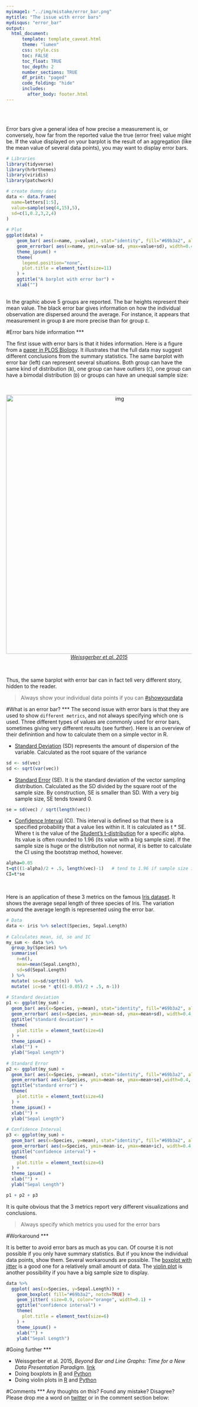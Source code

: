 ```yaml
---
myimage1: "../img/mistake/error_bar.png"
mytitle: "The issue with error bars"
mydisqus: "error_bar"
output:
  html_document:
      template: template_caveat.html
      theme: "lumen"
      css: style.css
      toc: FALSE
      toc_float: TRUE
      toc_depth: 2
      number_sections: TRUE
      df_print: "paged"
      code_folding: "hide"
      includes: 
        after_body: footer.html
---
```


<br><br>
<div class="mycontent">


Error bars give a general idea of how precise a measurement is, or conversely, how far from the reported value the true (error free) value might be. If the value displayed on your barplot is the result of an aggregation (like the mean value of several data points), you may want to display error bars.


```r
# Libraries
library(tidyverse)
library(hrbrthemes)
library(viridis)
library(patchwork)

# create dummy data
data <- data.frame(
  name=letters[1:5],
  value=sample(seq(4,15),5),
  sd=c(1,0.2,3,2,4)
)
 
# Plot
ggplot(data) +
    geom_bar( aes(x=name, y=value), stat="identity", fill="#69b3a2", alpha=0.7, width=0.5) +
    geom_errorbar( aes(x=name, ymin=value-sd, ymax=value+sd), width=0.4, colour="black", alpha=0.9, size=1) +
    theme_ipsum() +
    theme(
      legend.position="none",
      plot.title = element_text(size=11)
    ) +
    ggtitle("A barplot with error bar") +
    xlab("")
  
```


In the graphic above 5 groups are reported. The bar heights represent their mean value. The black error bar gives information on how the individual observation are dispersed around the average. For instance, it appears that measurement in group `B` are more precise than for group `E`.



#Error bars hide information
***

The first issue with error bars is that it hides information. Here is a figure from a [paper in PLOS Biology](http://journals.plos.org/plosbiology/article?id=10.1371/journal.pbio.1002128). It illustrates that the full data may suggest different conclusions from the summary statistics. The same barplot with error bar (left) can represent several situations. Both group can have the same kind of distribution (`B`), one group can have outliers (`C`), one group can have a bimodal distribution (`D`) or groups can have an unequal sample size:


<br>

<center>
<img src="IMG/error_bar_article.png" alt="img" width="600" height="700">
</center>

<center>
*[Weissgerber et al. 2015](http://journals.plos.org/plosbiology/article?id=10.1371/journal.pbio.1002128)*
</center>

<br>


Thus, the same barplot with error bar can in fact tell very different story, hidden to the reader.

>Always show your individual data points if you can [#showyourdata](https://twitter.com/search?q=%23showyourdata&src=typd)



#What is an error bar?
***
The second issue with error bars is that they are used to show `different metrics`, and not always specifying which one is used. Three different types of values are commonly used for error bars, sometimes giving very different results (see further). Here is an overview of their definintion and how to calculate them on a simple vector in R. 

- [Standard Deviation](https://en.wikipedia.org/wiki/Standard_deviation) (SD) represents the amount of  dispersion of the variable. Calculated as the root square of the variance
```r
sd <- sd(vec)
sd <- sqrt(var(vec))
```

- [Standard Error](https://en.wikipedia.org/wiki/Standard_error) (SE). It is the standard deviation of the vector sampling distribution. Calculated as the SD divided by the square root of the sample size. By construction, SE is smaller than SD. With a very big sample size, SE tends toward 0.
```r
se = sd(vec) / sqrt(length(vec))
```

- [Confidence Interval](https://en.wikipedia.org/wiki/Confidence_interval) (CI). This interval is defined so that there is a specified probability that a value lies within it. It is calculated as t * SE. Where t is the value of the [Student’s t-distribution](https://en.wikipedia.org/wiki/Student%27s_t-distribution) for a specific alpha. Its value is often rounded to 1.96 (its value with a big sample size). If the sample size is huge or the distribution not normal, it is better to calculate the CI using the bootstrap method, however.
```r
alpha=0.05
t=qt((1-alpha)/2 + .5, length(vec)-1)   # tend to 1.96 if sample size is big enough
CI=t*se
```

<br>

Here is an application of these 3 metrics on the famous [Iris dataset](https://stat.ethz.ch/R-manual/R-devel/library/datasets/html/iris.html). It shows the average sepal length of three species of Iris. The variation around the average length is represented using the error bar.

```r
# Data
data <- iris %>% select(Species, Sepal.Length) 
 
# Calculates mean, sd, se and IC
my_sum <- data %>%
  group_by(Species) %>%
  summarise( 
    n=n(),
    mean=mean(Sepal.Length),
    sd=sd(Sepal.Length)
  ) %>%
  mutate( se=sd/sqrt(n))  %>%
  mutate( ic=se * qt((1-0.05)/2 + .5, n-1))
 
# Standard deviation
p1 <- ggplot(my_sum) +
  geom_bar( aes(x=Species, y=mean), stat="identity", fill="#69b3a2", alpha=0.7, width=0.6) + 
  geom_errorbar( aes(x=Species, ymin=mean-sd, ymax=mean+sd), width=0.4, colour="black", alpha=0.9, size=1) +
  ggtitle("standard deviation") +
  theme(
    plot.title = element_text(size=6)
  ) +
  theme_ipsum() +
  xlab("") +
  ylab("Sepal Length")
 
# Standard Error
p2 <- ggplot(my_sum) +
  geom_bar( aes(x=Species, y=mean), stat="identity", fill="#69b3a2", alpha=0.7, width=0.6) + 
  geom_errorbar( aes(x=Species, ymin=mean-se, ymax=mean+se),width=0.4, colour="black", alpha=0.9, size=1) +
  ggtitle("standard error") +
  theme(
    plot.title = element_text(size=6)
  ) +
  theme_ipsum() +
  xlab("") +
  ylab("Sepal Length")
 
# Confidence Interval
p3 <- ggplot(my_sum) +
  geom_bar( aes(x=Species, y=mean), stat="identity", fill="#69b3a2", alpha=0.7, width=0.6) + 
  geom_errorbar( aes(x=Species, ymin=mean-ic, ymax=mean+ic), width=0.4, colour="black", alpha=0.9, size=1) +
  ggtitle("confidence interval") +
  theme(
    plot.title = element_text(size=6)
  ) +
  theme_ipsum() +
  xlab("") +
  ylab("Sepal Length")

p1 + p2 + p3
```

It is quite obvious that the 3 metrics report very different visualizations and conclusions.

>Always specify which metrics you used for the error bars



#Workaround
***

It is better to avoid error bars as much as you can. Of course it is not possible if you only have summary statistics. But if you know the individual data points, show them. Several workarounds are possible. The [boxplot with jitter](http://www.data-to-viz.com/caveat/boxplot.html) is a good one for a relatively small amount of data. The [violin plot](https://www.data-to-viz.com/graph/violin.html) is another possibility if you have a big sample size to display.
  
```r
data %>%
  ggplot( aes(x=Species, y=Sepal.Length)) +
    geom_boxplot( fill="#69b3a2", notch=TRUE) +
    geom_jitter( size=0.9, color="orange", width=0.1) +
    ggtitle("confidence interval") +
    theme(
      plot.title = element_text(size=6)
    ) +
    theme_ipsum() +
    xlab("") +
    ylab("Sepal Length")
```  



#Going further
***

- Weissgerber et al. 2015, *Beyond Bar and Line Graphs: Time for a New Data Presentation Paradigm*. [link](http://journals.plos.org/plosbiology/article?id=10.1371/journal.pbio.1002128)
- Doing boxplots in [R](https://www.r-graph-gallery.com/boxplot/) and [Python](https://python-graph-gallery.com/boxplot/)
- Doing violin plots in [R](https://www.r-graph-gallery.com/violin/) and [Python](https://python-graph-gallery.com/violin/)


#Comments
***
Any thoughts on this? Found any mistake? Disagree? Please drop me a word on [twitter](https://twitter.com/R_Graph_Gallery) or in the comment section below:
<br>


</div>














